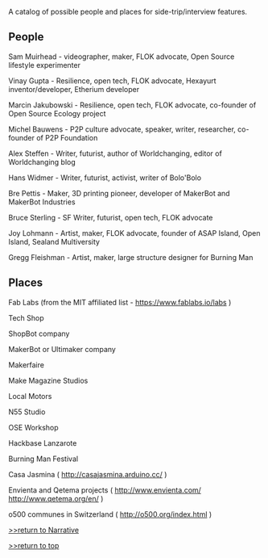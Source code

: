 A catalog of possible people and places for side-trip/interview features.


== People ==

Sam Muirhead -  videographer, maker, FLOK advocate, Open Source lifestyle experimenter

Vinay Gupta - Resilience, open tech, FLOK advocate, Hexayurt inventor/developer, Etherium developer

Marcin Jakubowski - Resilience, open tech, FLOK advocate, co-founder of Open Source Ecology project

Michel Bauwens - P2P culture advocate, speaker, writer, researcher, co-founder of P2P Foundation

Alex Steffen - Writer, futurist, author of Worldchanging, editor of Worldchanging blog

Hans Widmer - Writer, futurist, activist, writer of Bolo'Bolo

Bre Pettis - Maker, 3D printing pioneer, developer of MakerBot and MakerBot Industries

Bruce Sterling - SF Writer, futurist, open tech, FLOK advocate

Joy Lohmann - Artist, maker, FLOK advocate, founder of ASAP Island, Open Island, Sealand Multiversity

Gregg Fleishman  - Artist, maker, large structure designer for Burning Man

== Places ==

Fab Labs (from the MIT affiliated list -  https://www.fablabs.io/labs )

Tech Shop

ShopBot company

MakerBot or Ultimaker company

Makerfaire

Make Magazine Studios

Local Motors

N55 Studio

OSE Workshop

Hackbase Lanzarote 

Burning Man Festival

Casa Jasmina ( http://casajasmina.arduino.cc/ )

Envienta and Qetema projects ( http://www.envienta.com/  http://www.qetema.org/en/ )

o500 communes in Switzerland ( http://o500.org/index.html ) 


[http://www.appropedia.org/Open_house_narrative >>return to Narrative]

[http://www.appropedia.org/Open_House:_Building_an_Open_Source_Lifestyle >>return to top]
